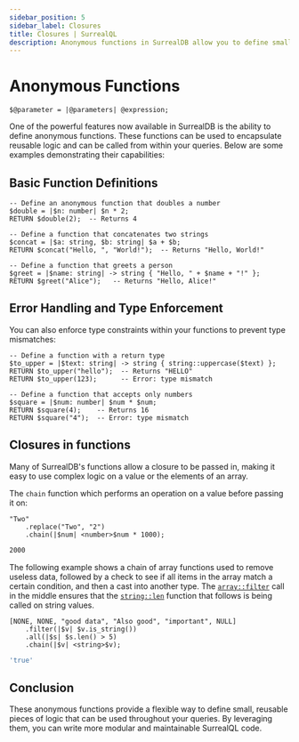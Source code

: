 ```yaml
---
sidebar_position: 5
sidebar_label: Closures
title: Closures | SurrealQL
description: Anonymous functions in SurrealDB allow you to define small, reusable pieces of logic that can be used throughout your queries.
---
```


# Anonymous Functions

<Since v="v2.0.0" />

```surql title="SurrealQL Syntax"
$@parameter = |@parameters| @expression;
```

One of the powerful features now available in SurrealDB is the ability to define anonymous functions. These functions can be used to encapsulate reusable logic and can be called from within your queries. Below are some examples demonstrating their capabilities:

## Basic Function Definitions

```surql
-- Define an anonymous function that doubles a number
$double = |$n: number| $n * 2;
RETURN $double(2);  -- Returns 4

-- Define a function that concatenates two strings
$concat = |$a: string, $b: string| $a + $b;
RETURN $concat("Hello, ", "World!");  -- Returns "Hello, World!"
```

```surql
-- Define a function that greets a person
$greet = |$name: string| -> string { "Hello, " + $name + "!" };
RETURN $greet("Alice");   -- Returns "Hello, Alice!"
```

## Error Handling and Type Enforcement

You can also enforce type constraints within your functions to prevent type mismatches:

```surql
-- Define a function with a return type
$to_upper = |$text: string| -> string { string::uppercase($text) };
RETURN $to_upper("hello");  -- Returns "HELLO"
RETURN $to_upper(123);      -- Error: type mismatch

-- Define a function that accepts only numbers
$square = |$num: number| $num * $num;
RETURN $square(4);    -- Returns 16
RETURN $square("4");  -- Error: type mismatch
```

## Closures in functions

Many of SurrealDB's functions allow a closure to be passed in, making it easy to use complex logic on a value or the elements of an array.

The `chain` function which performs an operation on a value before passing it on:

```surql
"Two"
    .replace("Two", "2")
    .chain(|$num| <number>$num * 1000);
```

```bash title="Response"
2000
```

The following example shows a chain of array functions used to remove useless data, followed by a check to see if all items in the array match a certain condition, and then a cast into another type. The [`array::filter`](/docs/surrealdb/surrealql/functions/database/array#arrayfilter) call in the middle ensures that the [`string::len`](/docs/surrealdb/surrealql/functions/database/string#stringlen) function that follows is being called on string values.

```surql
[NONE, NONE, "good data", "Also good", "important", NULL]
    .filter(|$v| $v.is_string())
    .all(|$s| $s.len() > 5)
    .chain(|$v| <string>$v);
```

```bash title="Response"
'true'
```

## Conclusion

These anonymous functions provide a flexible way to define small, reusable pieces of logic that can be used throughout your queries. By leveraging them, you can write more modular and maintainable SurrealQL code.

